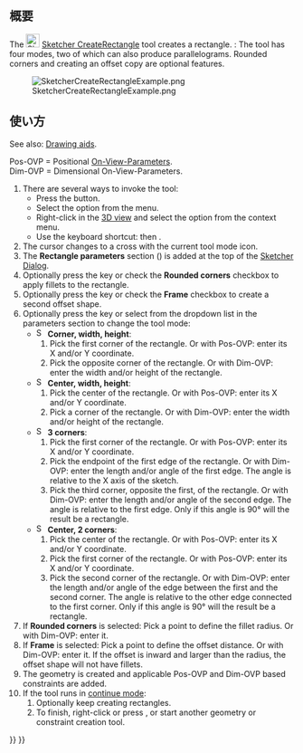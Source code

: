 <languages/>

{{Docnav/ja
|[[Sketcher_CreateEllipseBy3Points/ja|3点を指定して楕円を作成]]
|[[Sketcher_CreateRectangle_Center/ja|中心配置長方形]]
|[[Sketcher_Workbench/ja|スケッチャーワークベンチ]]
|IconL=Sketcher_CreateEllipseBy3Points.svg
|IconR=Sketcher_CreateRectangle_Center.svg
|IconC=Workbench_Sketcher.svg
}}

{{GuiCommand/ja
|Name=Sketcher CreateRectangle
|Name/ja=スケッチャー・長方形を作成
|MenuLocation=スケッチ → スケッチャージオメトリ → 長方形を作成
|Workbenches=[[Sketcher_Workbench/ja|スケッチャー]]
|Shortcut={{KEY|G}} {{KEY|R}}
|SeeAlso=[[Sketcher_CreatePolyline/ja|スケッチャー・ポリライン（折れ線）を作成]]
}}

<span id="Description"></span>
== 概要 ==

The [[Image:Sketcher_CreateRectangle.svg|24px]] [[Sketcher_CreateRectangle|Sketcher CreateRectangle]] tool creates a rectangle. {{Version|1.0}}: The tool has four modes, two of which can also produce parallelograms. Rounded corners and creating an offset copy are optional features.

[[Image:SketcherCreateRectangleExample.png‎]]

<span id="Usage"></span>
== 使い方 ==

See also: [[Sketcher_Workbench#Drawing_aids|Drawing aids]].

Pos-OVP = Positional [[Sketcher_Preferences#General|On-View-Parameters]]. {{Version|1.0}}<br>
Dim-OVP = Dimensional On-View-Parameters. {{Version|1.0}}

# There are several ways to invoke the tool:
#* Press the {{Button|[[Image:Sketcher_CreateRectangle.svg|16px]] [[Sketcher_CreateRectangle|Rectangle]]}} button.
#* Select the {{MenuCommand|Sketcher → Sketcher geometries → [[Image:Sketcher_CreateRectangle.svg|16px]] Create rectangle}} option from the menu.
#* Right-click in the [[3D_view|3D view]] and select the {{MenuCommand|[[Image:Sketcher_CreateRectangle.svg|16px]] Create rectangle}} option from the context menu.
#* Use the keyboard shortcut: {{KEY|G}} then {{KEY|R}}.
# The cursor changes to a cross with the current tool mode icon.
# The '''Rectangle parameters''' section ({{Version|1.0}}) is added at the top of the [[Sketcher_Dialog|Sketcher Dialog]].
# Optionally press the {{KEY|U}} key or check the '''Rounded corners''' checkbox to apply fillets to the rectangle. {{Version|1.0}}
# Optionally press the {{KEY|J}} key or check the '''Frame''' checkbox to create a second offset shape. {{Version|1.0}}
# Optionally press the {{KEY|M}} key or select from the dropdown list in the parameters section to change the tool mode:
#* [[Image:Sketcher_CreateRectangle.svg|16px]] '''Corner, width, height''':
#*# Pick the first corner of the rectangle. Or with Pos-OVP: enter its X and/or Y coordinate.
#*# Pick the opposite corner of the rectangle. Or with Dim-OVP: enter the width and/or height of the rectangle.
#* [[Image:Sketcher_CreateRectangle_Center.svg|16px]] '''Center, width, height''': {{Version|1.0}}
#*# Pick the center of the rectangle. Or with Pos-OVP: enter its X and/or Y coordinate.
#*# Pick a corner of the rectangle. Or with Dim-OVP: enter the width and/or height of the rectangle.
#* [[Image:Sketcher_CreateRectangle3Points.svg|16px]] '''3 corners''': {{Version|1.0}}
#*# Pick the first corner of the rectangle. Or with Pos-OVP: enter its X and/or Y coordinate.
#*# Pick the endpoint of the first edge of the rectangle. Or with Dim-OVP: enter the length and/or angle of the first edge. The angle is relative to the X axis of the sketch.
#*# Pick the third corner, opposite the first, of the rectangle. Or with Dim-OVP: enter the length and/or angle of the second edge. The angle is relative to the first edge. Only if this angle is 90° will the result be a rectangle.
#* [[Image:Sketcher_CreateRectangle3Points_Center.svg|16px]] '''Center, 2 corners''': {{Version|1.0}}
#*# Pick the center of the rectangle. Or with Pos-OVP: enter its X and/or Y coordinate.
#*# Pick the first corner of the rectangle. Or with Pos-OVP: enter its X and/or Y coordinate.
#*# Pick the second corner of the rectangle. Or with Dim-OVP: enter the length and/or angle of the edge between the first and the second corner. The angle is relative to the other edge connected to the first corner. Only if this angle is 90° will the result be a rectangle.
# If '''Rounded corners''' is selected: Pick a point to define the fillet radius. Or with Dim-OVP: enter it.
# If '''Frame''' is selected: Pick a point to define the offset distance. Or with Dim-OVP: enter it. If the offset is inward and larger than the radius, the offset shape will not have fillets.
# The geometry is created and applicable Pos-OVP and Dim-OVP based constraints are added.
# If the tool runs in [[Sketcher_Workbench#Continue_modes|continue mode]]:
## Optionally keep creating rectangles.
## To finish, right-click or press {{KEY|Esc}}, or start another geometry or constraint creation tool.


{{Docnav/ja
|[[Sketcher_CreateEllipseBy3Points/ja|3点を指定して楕円を作成]]
|[[Sketcher_CreateRectangle_Center/ja|中心配置長方形]]
|[[Sketcher_Workbench/ja|スケッチャーワークベンチ]]
|IconL=Sketcher_CreateEllipseBy3Points.svg
|IconR=Sketcher_CreateRectangle_Center.svg
|IconC=Workbench_Sketcher.svg
}}

{{Sketcher_Tools_navi{{#translation:}}}}
{{Userdocnavi{{#translation:}}}}